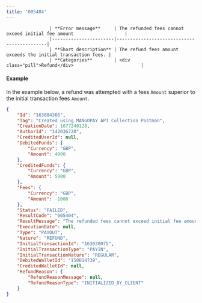 ---
title: '005404'  
---


                    | **Error message**     | The refunded fees cannot exceed initial fee amount                   |
                    |-----------------------|--------------------------------------------|
                    | **Short description** | The refund fees amount exceeds the initial transaction fees. |
                    | **Categories**        | <div class="pill">Refund</div>                         |
                  

#### Example  

In the example below, a refund was attempted with a fees `Amount` superior to the initial transaction fees `Amount`.  
```json API Response
{
    "Id": "163084366",
    "Tag": "Created using MANGOPAY API Collection Postman",
    "CreationDate": 1677240128,
    "AuthorId": "142036728",
    "CreditedUserId": null,
    "DebitedFunds": {
        "Currency": "GBP",
        "Amount": 4900
    },
    "CreditedFunds": {
        "Currency": "GBP",
        "Amount": 5900
    },
    "Fees": {
        "Currency": "GBP",
        "Amount": -1000
    },
    "Status": "FAILED",
    "ResultCode": "005404",
    "ResultMessage": "The refunded fees cannot exceed initial fee amount",
    "ExecutionDate": null,
    "Type": "PAYOUT",
    "Nature": "REFUND",
    "InitialTransactionId": "163030075",
    "InitialTransactionType": "PAYIN",
    "InitialTransactionNature": "REGULAR",
    "DebitedWalletId": "150014739",
    "CreditedWalletId": null,
    "RefundReason": {
        "RefundReasonMessage": null,
        "RefundReasonType": "INITIALIZED_BY_CLIENT"
    }
}
```